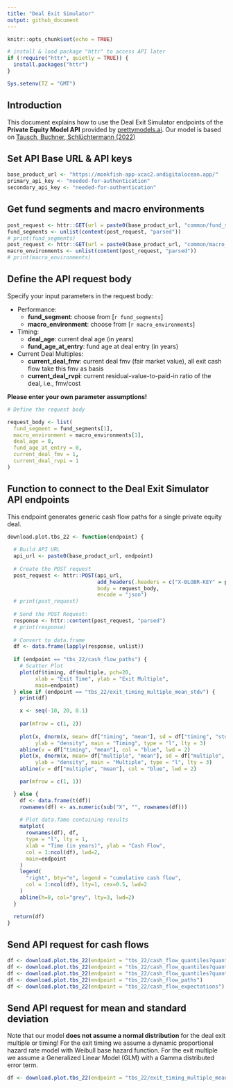 ```yaml
---
title: "Deal Exit Simulator"
output: github_document
---
```


```r
knitr::opts_chunk$set(echo = TRUE)

# install & load package "httr" to access API later
if (!require("httr", quietly = TRUE)) {
  install.packages("httr")
}

Sys.setenv(TZ = "GMT")

```

## Introduction

This document explains how to use the Deal Exit Simulator endpoints of the **Private Equity Model API** provided by [prettymodels.ai](https://prettymodels.ai).
Our model is based on [Tausch, Buchner, Schlüchtermann (2022)](https://doi.org/10.21314/JOR.2022.029)

## Set API Base URL & API keys

```r
base_product_url <- "https://monkfish-app-xcac2.ondigitalocean.app/"
primary_api_key <- "needed-for-authentication"
secondary_api_key <- "needed-for-authentication"

```

## Get fund segments and macro environments

```r

post_request <- httr::GET(url = paste0(base_product_url, "common/fund_segments"))
fund_segments <- unlist(content(post_request, "parsed"))
# print(fund_segments)
post_request <- httr::GET(url = paste0(base_product_url, "common/macro_environments"))
macro_environments <- unlist(content(post_request, "parsed"))
# print(macro_environments)

```

## Define the API request body

Specify your input parameters in the request body:

- Performance:
    - **fund_segment**: choose from [`r fund_segments`]
    - **macro_environment**: choose from [`r macro_environments`]
- Timing:
    - **deal_age**: current deal age (in years)
    - **fund_age_at_entry**: fund age at deal entry (in years)
- Current Deal Multiples:
    - **current_deal_fmv**: current deal fmv (fair market value), all exit cash flow take this fmv as basis
    - **current_deal_rvpi**: current residual-value-to-paid-in ratio of the deal, i.e., fmv/cost


**Please enter your own parameter assumptions!**

```r

# Define the request body

request_body <- list(
  fund_segment = fund_segments[1],
  macro_environment = macro_environments[1],
  deal_age = 0,
  fund_age_at_entry = 0,
  current_deal_fmv = 1,
  current_deal_rvpi = 1
)

```

## Function to connect to the Deal Exit Simulator API endpoints

This endpoint generates generic cash flow paths for a single private equity deal.

```r

download.plot.tbs_22 <- function(endpoint) {
  
  # Build API URL
  api_url <- paste0(base_product_url, endpoint)
  
  # Create the POST request
  post_request <- httr::POST(api_url,
                             add_headers(.headers = c("X-BLOBR-KEY" = primary_api_key)),
                             body = request_body,
                             encode = "json")
  # print(post_request)
  
  # Send the POST Request:
  response <- httr::content(post_request, "parsed")
  # print(response)
  
  # Convert to data.frame
  df <- data.frame(lapply(response, unlist))
  
  if (endpoint == "tbs_22/cash_flow_paths") {
    # Scatter Plot
    plot(df$timing, df$multiple, pch=20, 
         xlab = "Exit Time", ylab = "Exit Multiple",
         main=endpoint)
  } else if (endpoint == "tbs_22/exit_timing_multiple_mean_stdv") {
    print(df)

    x <- seq(-10, 20, 0.1)
    
    par(mfrow = c(1, 2))
    
    plot(x, dnorm(x, mean= df["timing", "mean"], sd = df["timing", "stdv"]), 
         ylab = "density", main = "Timing", type = "l", lty = 3)
    abline(v = df["timing", "mean"], col = "blue", lwd = 2)
    plot(x, dnorm(x, mean= df["multiple", "mean"], sd = df["multiple", "stdv"]), 
         ylab = "density", main = "Multiple", type = "l", lty = 3)
    abline(v = df["multiple", "mean"], col = "blue", lwd = 2)

    par(mfrow = c(1, 1))

  } else {
    df <- data.frame(t(df))
    rownames(df) <- as.numeric(sub("X", "", rownames(df)))
    
    # Plot data.fame containing results
    matplot(
      rownames(df), df, 
      type = "l", lty = 1, 
      xlab = "Time (in years)", ylab = "Cash Flow", 
      col = 1:ncol(df), lwd=2,
      main=endpoint
    )
    legend(
      "right", bty="n", legend = "cumulative cash flow", 
      col = 1:ncol(df), lty=1, cex=0.5, lwd=2
    )
    abline(h=0, col="grey", lty=3, lwd=2)
  }

  return(df)
}

```

## Send API request for cash flows

```r

df <- download.plot.tbs_22(endpoint = "tbs_22/cash_flow_quantiles?quantile=0.3")
df <- download.plot.tbs_22(endpoint = "tbs_22/cash_flow_quantiles?quantile=0.9")
df <- download.plot.tbs_22(endpoint = "tbs_22/cash_flow_quantiles?quantile=0.5")
df <- download.plot.tbs_22(endpoint = "tbs_22/cash_flow_paths")
df <- download.plot.tbs_22(endpoint = "tbs_22/cash_flow_expectations")

```


## Send API request for mean and standard deviation

Note that our model **does not assume a normal distribution** for the deal exit multiple or timing!
For the exit timing we assume a dynamic proportional hazard rate model with Weibull base hazard function.
For the exit multiple we assume a Generalized Linear Model (GLM) with a Gamma distributed error term.

```r

df <- download.plot.tbs_22(endpoint = "tbs_22/exit_timing_multiple_mean_stdv")

```

